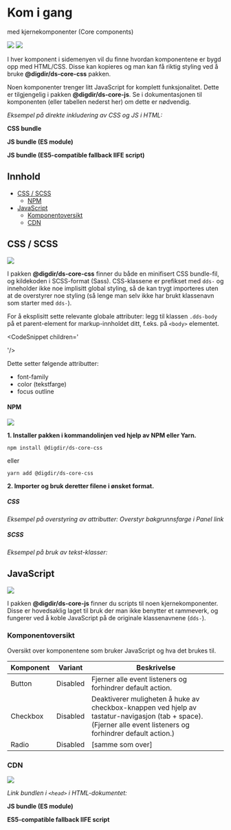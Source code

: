 
<Meta title="Komponenter/Kom i gang" />

# Kom i gang 
med kjernekomponenter (Core components)

[![](https://img.shields.io/npm/v/@digdir/ds-core-css?label=@digdir/ds-core-css&color=0051be)](https://www.npmjs.com/package/@digdir/ds-core-css)
[![](https://img.shields.io/npm/v/@digdir/ds-core-js?label=@digdir/ds-core-js&color=0051be)](https://www.npmjs.com/package/@digdir/ds-core-js)

I hver komponent i sidemenyen vil du finne hvordan komponentene er bygd opp med HTML/CSS. Disse kan kopieres og man kan få riktig styling ved å bruke **@digdir/ds-core-css** pakken. 

Noen komponenter trenger litt JavaScript for komplett funksjonalitet. Dette er tilgjengelig i pakken **@digdir/ds-core-js**. Se i dokumentasjonen til komponenten (eller tabellen nederst her) om dette er nødvendig.

*Eksempel på direkte inkludering av CSS og JS i HTML:*

__CSS bundle__

<CdnSnippet absoluteFilepath="packages/css/build/index.css" linkFormat="css"/>

__JS bundle (ES module)__

<CdnSnippet absoluteFilepath="packages/js/build/index.js" linkFormat="js"/>

__JS bundle (ES5-compatible fallback IIFE script)__

<CdnSnippet absoluteFilepath="packages/js/build/index.iife.js" linkFormat="iife"/>

## Innhold

- [CSS / SCSS](#css--scss)
  - [NPM](#npm)
- [JavaScript](#javascript)
  - [Komponentoversikt](#komponentoversikt)
  - [CDN](#cdn)

## CSS / SCSS

[![](https://img.shields.io/npm/v/@digdir/ds-core-css?label=latest%20release&color=0051be)](https://www.npmjs.com/package/@digdir/ds-core-css)

I pakken **@digdir/ds-core-css** finner du både en minifisert CSS bundle-fil, og kildekoden i SCSS-format (Sass). CSS-klassene er prefikset med `dds-` og inneholder ikke noe implisitt global styling, så de kan trygt importeres uten at de overstyrer noe styling (så lenge man selv ikke har brukt klassenavn som starter med `dds-`).

For å eksplisitt sette relevante globale attributer: legg til klassen `.dds-body` på et parent-element for markup-innholdet ditt, f.eks. på `<body>` elementet. 

<CodeSnippet children='
<body class="dds-body">
  <!-- Mitt innhold -->
</body>'/>

Dette setter følgende attributter:
* font-family
* color (tekstfarge)
* focus outline


#### NPM

[![](https://img.shields.io/npm/dm/@digdir/ds-core-css.svg)](https://www.npmjs.com/package/@digdir/ds-core-css)

**1. Installer pakken i kommandolinjen ved hjelp av NPM eller Yarn.**

`npm install @digdir/ds-core-css`

eller

`yarn add @digdir/ds-core-css`

**2. Importer og bruk deretter filene i ønsket format.**
##### CSS

*Eksempel på overstyring av attributter: Overstyr bakgrunnsfarge i Panel link*

<CodeSnippet children='/* Importer core CSS */
@import "@digdir/ds-core-css/build/index.css";
/* Importer eventuelt tokens */
@import "@digdir/ds-tokens/build/tokens.css";
/* Velg klasse (Antar her at man bruker Panel link inni et element med klassen .min-kontainer) */
.min-kontainer .dds-panel-link {
/* Overstyr styling */
background-color: var(--color-brand-first-400);
}' language='css'/>

##### SCSS

*Eksempel på bruk av tekst-klasser:*

<CodeSnippet children='// Hent tekst-stylingen
@use "@digdir/ds-core-css/build/src/typography.scss" as textStyles;
// Hent selve fonten og sett den hvis ikke det allerede er gjort i HTML
@use "@digdir/ds-core-css/build/src/baseline/Inter.scss" as *;
body {
font-family: "Inter", sans-serif;
}
// Bruk mixins, variabler eller annet
.min-hjemmelagde-klasse {
@include textStyles.text-body-300; // Setter font-size, font-weight, line-height
}' language='scss'/>

## JavaScript

[![](https://img.shields.io/npm/v/@digdir/ds-core-js?label=latest%20release&color=0051be)](https://www.npmjs.com/package/@digdir/ds-core-js)

I pakken **@digdir/ds-core-js** finner du scripts til noen kjernekomponenter. Disse er hovedsaklig laget til bruk der man ikke benytter et rammeverk, og fungerer ved å koble JavaScript på de originale klassenavnene (`dds-`). 

### Komponentoversikt

Oversikt over komponentene som bruker JavaScript og hva det brukes til. 

Komponent | Variant | Beskrivelse
--- | --- | ---
Button | Disabled | Fjerner alle event listeners og forhindrer default action.
Checkbox | Disabled | Deaktiverer muligheten å huke av checkbox-knappen ved hjelp av tastatur-navigasjon (tab + space). (Fjerner alle event listeners og forhindrer default action.)
Radio | Disabled | [samme som over] 

### CDN 

[![](https://data.jsdelivr.com/v1/package/npm/@digdir/ds-core-js/badge)](https://www.jsdelivr.com/package/npm/@digdir/ds-core-js)

*Link bundlen i `<head>` i HTML-dokumentet:*

__JS bundle (ES module)__

<CdnSnippet absoluteFilepath="packages/js/build/index.js" linkFormat="js"/>

__ES5-compatible fallback IIFE script__

<CdnSnippet absoluteFilepath="packages/js/build/index.iife.js" linkFormat="iife"/>